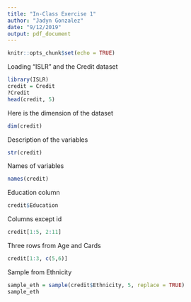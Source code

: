 ```yaml
---
title: "In-Class Exercise 1"
author: "Jadyn Gonzalez"
date: "9/12/2019"
output: pdf_document
---
```


```r
knitr::opts_chunk$set(echo = TRUE)
```

Loading "ISLR" and the Credit dataset

```r
library(ISLR)
credit = Credit
?Credit
head(credit, 5)
```

Here is the dimension of the dataset
```r
dim(credit)
```

Description of the variables
```r
str(credit)
```

Names of variables
```r
names(credit)
```

Education column
```r
credit$Education
```

Columns except id
```r
credit[1:5, 2:11]
```

Three rows from Age and Cards
```r
credit[1:3, c(5,6)]
```

Sample from Ethnicity
```r
sample_eth = sample(credit$Ethnicity, 5, replace = TRUE)
sample_eth
```
